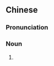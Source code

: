 {{also|月儿}}
==Chinese==
{{zh-forms|s=月儿}}

===Pronunciation===
{{zh-pron
|m=yuèr,yuè'ér
|c=jyut6 ji4
|cat=n
}}

===Noun===
{{zh-noun}}

# {{erhua form of}}
#: {{zh-x|她 似 這 月兒，仍然 是 不 開口。|She still keeps quiet, like the '''moon''' in this late night.|C-LIT|ref={{w|zh:月半小夜曲|月半小夜曲}}}}